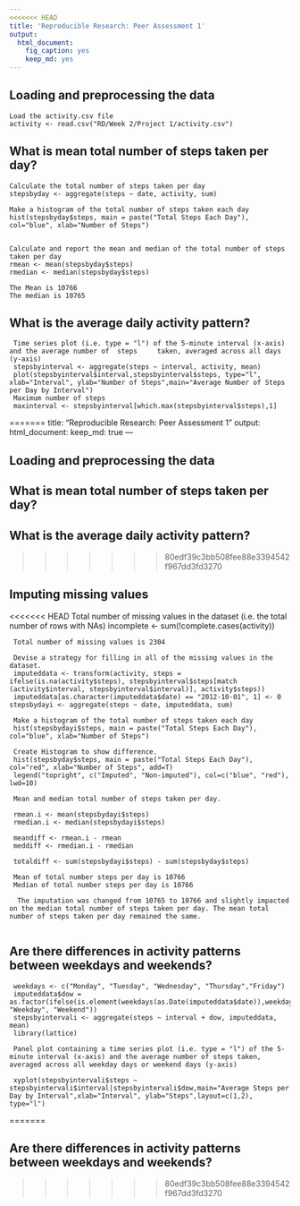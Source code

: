```yaml
---
<<<<<<< HEAD
title: 'Reproducible Research: Peer Assessment 1'
output:
  html_document:
    fig_caption: yes
    keep_md: yes
---
```


## Loading and preprocessing the data

    Load the activity.csv file
    activity <- read.csv("RD/Week 2/Project 1/activity.csv")

## What is mean total number of steps taken per day?

    Calculate the total number of steps taken per day
    stepsbyday <- aggregate(steps ~ date, activity, sum)
    
    Make a histogram of the total number of steps taken each day
    hist(stepsbyday$steps, main = paste("Total Steps Each Day"), col="blue", xlab="Number of Steps")
    
    
    Calculate and report the mean and median of the total number of steps taken per day    
    rmean <- mean(stepsbyday$steps)
    rmedian <- median(stepsbyday$steps)
    
    The Mean is 10766
    The median is 10765

## What is the average daily activity pattern?

     Time series plot (i.e. type = "l") of the 5-minute interval (x-axis) and the average number of  steps     taken, averaged across all days (y-axis)
     stepsbyinterval <- aggregate(steps ~ interval, activity, mean)
     plot(stepsbyinterval$interval,stepsbyinterval$steps, type="l", xlab="Interval", ylab="Number of Steps",main="Average Number of Steps per Day by Interval")
     Maximum number of steps 
     maxinterval <- stepsbyinterval[which.max(stepsbyinterval$steps),1]
=======
title: "Reproducible Research: Peer Assessment 1"
output: 
  html_document:
    keep_md: true
---


## Loading and preprocessing the data



## What is mean total number of steps taken per day?



## What is the average daily activity pattern?

>>>>>>> 80edf39c3bb508fee88e3394542f967dd3fd3270


## Imputing missing values

<<<<<<< HEAD
     Total number of missing values in the dataset (i.e. the total number of rows with NAs)
     incomplete <- sum(!complete.cases(activity))
     
     Total number of missing values is 2304
    
     Devise a strategy for filling in all of the missing values in the dataset.
     imputeddata <- transform(activity, steps = ifelse(is.na(activity$steps), stepsbyinterval$steps[match (activity$interval, stepsbyinterval$interval)], activity$steps))
     imputeddata[as.character(imputeddata$date) == "2012-10-01", 1] <- 0
    stepsbydayi <- aggregate(steps ~ date, imputeddata, sum)

     Make a histogram of the total number of steps taken each day
     hist(stepsbydayi$steps, main = paste("Total Steps Each Day"), col="blue", xlab="Number of Steps")

     Create Histogram to show difference. 
     hist(stepsbyday$steps, main = paste("Total Steps Each Day"), col="red", xlab="Number of Steps", add=T)
     legend("topright", c("Imputed", "Non-imputed"), col=c("blue", "red"), lwd=10)

     Mean and median total number of steps taken per day. 

     rmean.i <- mean(stepsbydayi$steps)
     rmedian.i <- median(stepsbydayi$steps)

     meandiff <- rmean.i - rmean
     meddiff <- rmedian.i - rmedian

     totaldiff <- sum(stepsbydayi$steps) - sum(stepsbyday$steps)
         
     Mean of total number steps per day is 10766
     Median of total number steps per day is 10766

      The imputation was changed from 10765 to 10766 and slightly impacted on the median total number of steps taken per day. The mean total number of steps taken per day remained the same.
     

## Are there differences in activity patterns between weekdays and weekends?

     weekdays <- c("Monday", "Tuesday", "Wednesday", "Thursday","Friday")
     imputeddata$dow = as.factor(ifelse(is.element(weekdays(as.Date(imputeddata$date)),weekdays), "Weekday", "Weekend"))
     stepsbyintervali <- aggregate(steps ~ interval + dow, imputeddata, mean)
     library(lattice)

     Panel plot containing a time series plot (i.e. type = "l") of the 5-minute interval (x-axis) and the average number of steps taken, averaged across all weekday days or weekend days (y-axis)

     xyplot(stepsbyintervali$steps ~ stepsbyintervali$interval|stepsbyintervali$dow,main="Average Steps per Day by Interval",xlab="Interval", ylab="Steps",layout=c(1,2), type="l")




=======


## Are there differences in activity patterns between weekdays and weekends?
>>>>>>> 80edf39c3bb508fee88e3394542f967dd3fd3270
